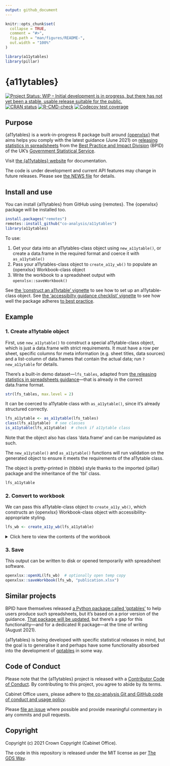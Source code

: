 ```yaml
---
output: github_document
---
```


<!-- README.md is generated from README.Rmd. Please edit that file -->

```r
knitr::opts_chunk$set(
  collapse = TRUE,
  comment = "#>",
  fig.path = "man/figures/README-",
  out.width = "100%"
)

library(a11ytables)
library(pillar)
```

# {a11ytables}

<!-- badges: start -->
[![Project Status: WIP – Initial development is in progress, but there has not yet been a stable, usable release suitable for the public.](https://www.repostatus.org/badges/latest/wip.svg)](https://www.repostatus.org/#wip)
[![CRAN
status](https://www.r-pkg.org/badges/version/a11ytables)](https://CRAN.R-project.org/package=a11ytables)
[![R-CMD-check](https://github.com/co-analysis/a11ytables/workflows/R-CMD-check/badge.svg)](https://github.com/co-analysis/a11ytables/actions)
[![Codecov test
coverage](https://codecov.io/gh/co-analysis/a11ytables/branch/main/graph/badge.svg)](https://codecov.io/gh/co-analysis/a11ytables?branch=main)
<!-- badges: end -->

## Purpose

{a11ytables} is a work-in-progress R package built around [{openxlsx}](https://ycphs.github.io/openxlsx/) that aims helps you comply with the latest guidance (June 2021) on [releasing statistics in spreadsheets](https://gss.civilservice.gov.uk/policy-store/releasing-statistics-in-spreadsheets/) from the [Best Practice and Impact Division](https://github.com/best-practice-and-impact?language=html) (BPID) of the UK's [Government Statistical Service](https://gss.civilservice.gov.uk/).

Visit [the {a11ytables} website](https://co-analysis.github.io/a11ytables/) for documentation.

The code is under development and current API features may change in future releases. Please see [the NEWS file](https://co-analysis.github.io/a11ytables/news/index.html) for details.

## Install and use

You can install {a11ytables} from GitHub using {remotes}. The {openxlsx} package will be installed too.

```r
install.packages("remotes")
remotes::install_github("co-analysis/a11ytables")
library(a11ytables)
```

To use:

1. Get your data into an a11ytables-class object using `new_a11ytable()`, or create a data.frame in the required format and coerce it with `as_a11ytable()`
2. Pass your a11ytables-class object to `create_a11y_wb()` to populate an {openxlsx} Workbook-class object
3. Write the workbook to a spreadsheet output with `openxlsx::saveWorkbook()`

See [the 'construct an a11ytable' vignette](https://co-analysis.github.io/a11ytables/articles/construct.html) to see how to set up an a11ytable-class object. See [the 'accessibilty guidance checklist' vignette](https://co-analysis.github.io/a11ytables/articles/accessibility.html) to see how well the package adheres [to best practice](https://gss.civilservice.gov.uk/policy-store/making-spreadsheets-accessible-a-brief-checklist-of-the-basics/).

## Example

### 1. Create a11ytable object

First, use `new_a11ytable()` to construct a special a11ytable-class object, which is just a data.frame with strict requirements. It must have a row per sheet, specific columns for meta information (e.g. sheet titles, data sources) and a list-column of data.frames that contain the actual data; run `?new_a11ytable` for details.

There's a built-in demo dataset---`lfs_tables`, adapted from [the releasing statistics in spreadsheets guidance](https://gss.civilservice.gov.uk/policy-store/releasing-statistics-in-spreadsheets/)---that is already in the correct data.frame format.

```r
str(lfs_tables, max.level = 2)
```

It can be coerced to a11ytable class with `as_a11ytable()`, since it's already structured correctly.

```r
lfs_a11ytable <- as_a11ytable(lfs_tables)
class(lfs_a11ytable)  # see classes
is_a11ytable(lfs_a11ytable)  # check if a11ytable class
```

Note that the object also has class 'data.frame' and can be manipulated as such.

The `new_a11ytable()` and `as_a11ytable()` functions will run validation on the generated object to ensure it meets the requirements of the a11ytable class.

The object is pretty-printed in {tibble} style thanks to the imported {pillar} package and the inheritance of the 'tbl' class.

```r
lfs_a11ytable
```

### 2. Convert to workbook

We can pass this a11ytable-class object to `create_a11y_wb()`, which constructs an {openxlsx} Workbook-class object with accessibility-appropriate styling.

```r
lfs_wb <- create_a11y_wb(lfs_a11ytable)
```

<details><summary>Click here to view the contents of the workbook</summary>

```r
lfs_wb
```

</details>
<p>

### 3. Save

This output can be written to disk or opened temporarily with spreadsheet software.

```r
openxlsx::openXL(lfs_wb)  # optionally open temp copy
openxlsx::saveWorkbook(lfs_wb, "publication.xlsx")
```

## Similar projects

BPID have themselves released [a Python package called 'gptables'](https://github.com/best-practice-and-impact/gptables) to help users produce such spreadsheets, but it's based on a prior version of the guidance. [That package will be updated](https://github.com/best-practice-and-impact/gptables/issues/145), but there's a gap for this functionality—and for a dedicated R package—at the time of writing (August 2021).

{a11ytables} is being developed with specific statistical releases in mind, but the goal is to generalise it and perhaps have some functionality absorbed into the development of [gptables](https://github.com/best-practice-and-impact/gptables) in some way.

## Code of Conduct

Please note that the {a11ytables} project is released with a [Contributor Code of Conduct](https://contributor-covenant.org/version/2/0/CODE_OF_CONDUCT.html). By contributing to this project, you agree to abide by its terms.

Cabinet Office users, please adhere to [the co-analysis Git and GitHub code of conduct and usage policy](https://docs.google.com/document/d/1CuNgKla1BwSVOmGkPmsq0S-OM4emP-iXrgnm7EeILWM/edit?usp=sharing).

Please [file an issue](https://github.com/co-analysis/csstatsbulletin/issues) where possible and provide meaningful commentary in any commits and pull requests.

## Copyright

Copyright (c) 2021 Crown Copyright (Cabinet Office).

The code in this repository is released under the MIT license as per [The GDS Way](https://gds-way.cloudapps.digital/manuals/licensing.html#use-mit).
